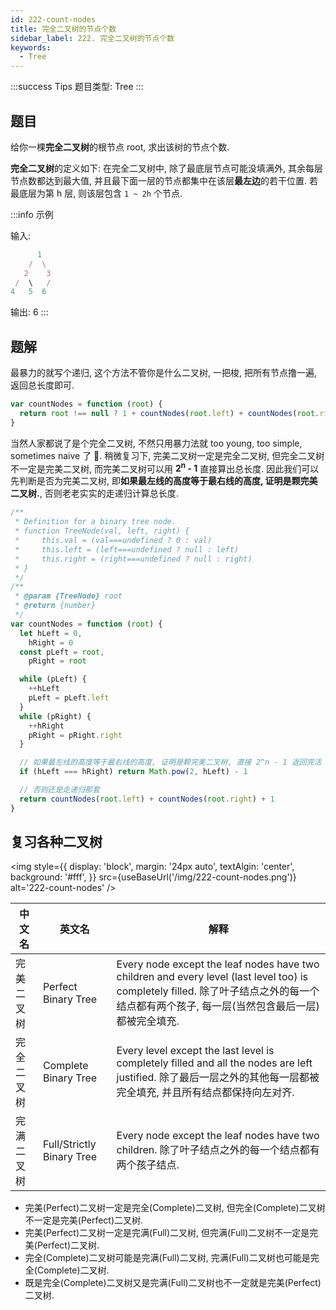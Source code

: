 ```yaml
---
id: 222-count-nodes
title: 完全二叉树的节点个数
sidebar_label: 222. 完全二叉树的节点个数
keywords:
  - Tree
---
```


:::success Tips
题目类型: Tree
:::

## 题目

给你一棵**完全二叉树**的根节点 root, 求出该树的节点个数.

**完全二叉树**的定义如下: 在完全二叉树中, 除了最底层节点可能没填满外, 其余每层节点数都达到最大值, 并且最下面一层的节点都集中在该层**最左边**的若干位置. 若最底层为第 h 层, 则该层包含 `1 ~ 2h` 个节点.

:::info 示例

输入:

```ts
      1
    /  \
   2    3
 /  \   /
4   5  6
```

输出: 6
:::

## 题解

最暴力的就写个递归, 这个方法不管你是什么二叉树, 一把梭, 把所有节点撸一遍, 返回总长度即可.

```ts
var countNodes = function (root) {
  return root !== null ? 1 + countNodes(root.left) + countNodes(root.right) : 0
}
```

当然人家都说了是个完全二叉树, 不然只用暴力法就 too young, too simple, sometimes naive 了 🐸.
稍微复习下, 完美二叉树一定是完全二叉树, 但完全二叉树不一定是完美二叉树, 而完美二叉树可以用 **2<sup>n</sup> - 1** 直接算出总长度.
因此我们可以先判断是否为完美二叉树, 即**如果最左线的高度等于最右线的高度, 证明是颗完美二叉树.**, 否则老老实实的走递归计算总长度.

```ts
/**
 * Definition for a binary tree node.
 * function TreeNode(val, left, right) {
 *     this.val = (val===undefined ? 0 : val)
 *     this.left = (left===undefined ? null : left)
 *     this.right = (right===undefined ? null : right)
 * }
 */
/**
 * @param {TreeNode} root
 * @return {number}
 */
var countNodes = function (root) {
  let hLeft = 0,
    hRight = 0
  const pLeft = root,
    pRight = root

  while (pLeft) {
    ++hLeft
    pLeft = pLeft.left
  }
  while (pRight) {
    ++hRight
    pRight = pRight.right
  }

  // 如果最左线的高度等于最右线的高度, 证明是颗完美二叉树, 直接 2^n - 1 返回完活
  if (hLeft === hRight) return Math.pow(2, hLeft) - 1

  // 否则还是走递归那套
  return countNodes(root.left) + countNodes(root.right) + 1
}
```

## 复习各种二叉树


<img
  style={{
    display: 'block',
    margin: '24px auto',
    textAlgin: 'center',
    background: '#fff',
  }}
  src={useBaseUrl('/img/222-count-nodes.png')}
  alt='222-count-nodes'
/>

| 中文名     | 英文名                    | 解释                                                                                                                                                                                      |
| ---------- | ------------------------- | ----------------------------------------------------------------------------------------------------------------------------------------------------------------------------------------- |
| 完美二叉树 | Perfect Binary Tree       | Every node except the leaf nodes have two children and every level (last level too) is completely filled. 除了叶子结点之外的每一个结点都有两个孩子, 每一层(当然包含最后一层)都被完全填充. |
| 完全二叉树 | Complete Binary Tree      | Every level except the last level is completely filled and all the nodes are left justified. 除了最后一层之外的其他每一层都被完全填充, 并且所有结点都保持向左对齐.                        |
| 完满二叉树 | Full/Strictly Binary Tree | Every node except the leaf nodes have two children. 除了叶子结点之外的每一个结点都有两个孩子结点.                                                                                         |

- 完美(Perfect)二叉树一定是完全(Complete)二叉树, 但完全(Complete)二叉树不一定是完美(Perfect)二叉树.
- 完美(Perfect)二叉树一定是完满(Full)二叉树, 但完满(Full)二叉树不一定是完美(Perfect)二叉树.
- 完全(Complete)二叉树可能是完满(Full)二叉树, 完满(Full)二叉树也可能是完全(Complete)二叉树.
- 既是完全(Complete)二叉树又是完满(Full)二叉树也不一定就是完美(Perfect)二叉树.
